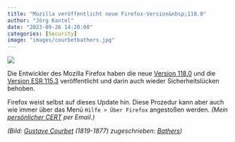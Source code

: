 ```yaml
---
title: "Mozilla veröffentlicht neue Firefox-Version&nbsp;118.0"
author: "Jörg Kantel"
date: "2023-09-26 14:20:00"
categories: [Security]
image: "images/courbetbathers.jpg"
---
```


[![](images/courbetbathers-b.jpg)](https://www.pubhist.com/works/25/large/gustave_courbet_bathers.jpg)

Die Entwickler des Mozilla Firefox  haben die neue [Version 118.0](https://www.mozilla.org/en-US/firefox/118.0/releasenotes/) und die [Version ESR 115.3](https://www.mozilla.org/en-US/firefox/115.3.0/releasenotes/) veröffentlicht und darin auch wieder Sicherheitslücken behoben.

Firefox weist selbst auf dieses Update hin. Diese Prozedur kann aber auch wie immer über das Menü `Hilfe > Über Firefox` angestoßen werden. *(Mein [persönlicher CERT](http://www.gwdg.de/~mreiman1/) per Email.)*

*(Bild: [Gustave Courbet](https://www.pubhist.com/person/3782/gustave-courbet) (1819-1877) zugeschrieben: [Bathers](https://www.pubhist.com/w25202))*